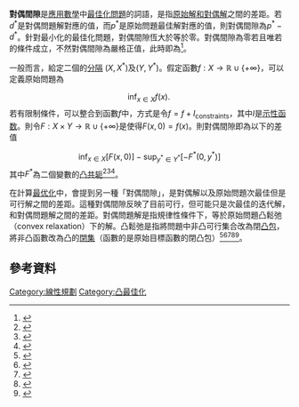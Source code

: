 '''對偶間隙'''是[[應用數學|應用數學]]中[[最佳化問題|最佳化問題]]的詞語，是指[[對偶性_(最佳化)#對偶問題|原始解和對偶解]]之間的差距。若<math>d^*</math>是對偶問題解對應的值，而<math>p^*</math>是原始問題最佳解對應的值，則對偶間隙為<math>p^* - d^*</math>。針對最小化的最佳化問題，對偶間隙恆大於等於零。對偶間隙為零若且唯若{{le|強對偶|strong duality}}的條件成立，不然對偶間隙為嚴格正值，此時即為{{le|弱對偶|weak duality}}<ref>{{cite book|title=Techniques of Variational Analysis|last1=Borwein|first1=Jonathan|last2=Zhu|first2=Qiji|year=2005|publisher=Springer|isbn=978-1-4419-2026-3}}</ref>。

一般而言，給定二個{{le|對偶對|dual pair}}的[[豪斯多夫空间|分隔]]{{le|局部凸空間|locally convex space}} <math>\left(X,X^*\right)</math>及<math>\left(Y,Y^*\right)</math>。假定函數<math>f: X \to \mathbb{R} \cup \{+\infty\}</math>，可以定義原始問題為
:<math>\inf_{x \in X} f(x). \,</math>
若有限制條件，可以整合到函數<math>f</math>中，方式是令<math>f = f + I_\text{constraints}</math>，其中<math>I</math>是[[示性函数_(凸分析)|示性函数]]。則令<math>F: X \times Y \to \mathbb{R} \cup \{+\infty\}</math>是{{le|擾動函數|perturbation function}}使得<math>F(x,0) = f(x)</math>。則對偶間隙即為以下的差值
:<math>\inf_{x \in X} [F(x,0)] - \sup_{y^* \in Y^*} [-F^*(0,y^*)]</math>
其中<math>F^*</math>為二個變數的[[凸共轭|凸共轭]]<ref name="BWG">{{cite book|title=Duality in Vector Optimization|author1=Radu Ioan Boţ|author2=Gert Wanka|author3=Sorin-Mihai Grad|year=2009|publisher=Springer|isbn=978-3-642-02885-4}}</ref><ref>{{cite book|title=Overcoming the failure of the classical generalized interior-point regularity conditions in convex optimization. Applications of the duality theory to enlargements of maximal monotone operators|author=Ernö Robert Csetnek|year=2010|publisher=Logos Verlag Berlin GmbH|isbn=978-3-8325-2503-3}}</ref><ref name="Zalinescu">{{cite book|last=Zălinescu|first=C.|title=Convex analysis in general vector spaces|url=https://archive.org/details/convexanalysisge00zali_934|publisher=World Scientific Publishing Co. Inc|location=River Edge, NJ|year= 2002|pages=[https://archive.org/details/convexanalysisge00zali_934/page/n126 106]–113|isbn=981-238-067-1|mr=1921556}}</ref>。

在計算[[最优化|最优化]]中，會提到另一種「對偶間隙」，是對偶解以及原始問題次最佳但是可行解之間的差距。這種對偶間隙反映了目前可行，但可能只是次最佳的迭代解，和對偶問題解之間的差距。對偶問題解是指規律性條件下，等於原始問題凸鬆弛（convex relaxation）下的解。凸鬆弛是指將問題中非凸可行集合改為閉[[凸包|凸包]]，將非凸函數改為凸的[[半連續性|閉集]]（函數的{{le|上境圖|epigraph (mathematics)}}是原始目標函數的閉凸包）<ref>{{cite book |author1=Ahuja, Ravindra K. |author2=Magnanti, Thomas L. |author3=Orlin, James B.  |title=Network Flows: Theory, Algorithms and Applications |publisher=Prentice Hall |year=1993 |isbn=0-13-617549-X }}</ref><ref>{{cite book |last1=Bertsekas |first1=Dimitri P. |year=1999 |title=Nonlinear Programming |edition=2nd |publisher=Athena Scientific |isbn=1-886529-00-0 }}</ref><ref>{{cite book |last1=Bonnans |first1=J. Frédéric |last2=Gilbert |first2=J. Charles |last3=Lemaréchal |first3=Claude |last4=Sagastizábal |first4=Claudia A. |title=Numerical optimization: Theoretical and practical aspects |url=https://www.springer.com/mathematics/applications/book/978-3-540-35445-1 |edition=Second revised ed. of translation of 1997 ''Optimisation numérique : Aspects théoriques et pratiques'' (French) |series=Universitext |publisher=Springer-Verlag |location=Berlin |year=2006 |pages=xiv+490 |isbn=3-540-35445-X |doi=10.1007/978-3-540-35447-5 |mr=2265882 |ref=harv |access-date=2020-07-12 |archive-date=2013-07-19 |archive-url=https://web.archive.org/web/20130719050442/http://www.springer.com/mathematics/applications/book/978-3-540-35445-1 |dead-url=no }}</ref><ref>{{cite book |last1=Hiriart-Urruty |first1=Jean-Baptiste |last2=Lemaréchal |first2=Claude |title=Convex analysis and minimization algorithms, Volume I: Fundamentals |series=Grundlehren der Mathematischen Wissenschaften [Fundamental Principles of Mathematical Sciences] |volume=305 |publisher=Springer-Verlag |location=Berlin |year=1993 |pages=xviii+417 |isbn=3-540-56850-6 |mr=1261420 }}</ref><ref>{{cite book |last1=Hiriart-Urruty |first1=Jean-Baptiste |last2=Lemaréchal |first2=Claude |chapter=XII. Abstract Duality for Practitioners |title=Convex analysis and minimization algorithms, Volume II: Advanced theory and bundle methods |year=1993 |doi=10.1007/978-3-662-06409-2_4 |series=Grundlehren der Mathematischen Wissenschaften [Fundamental Principles of Mathematical Sciences] |volume=306 |publisher=Springer-Verlag |location=Berlin |pages=xviii+346 |isbn=3-540-56852-2 |mr=1295240 }}</ref>。

==參考資料==
{{reflist|30em}}

[[Category:線性規劃|Category:線性規劃]]
[[Category:凸最佳化|Category:凸最佳化]]
